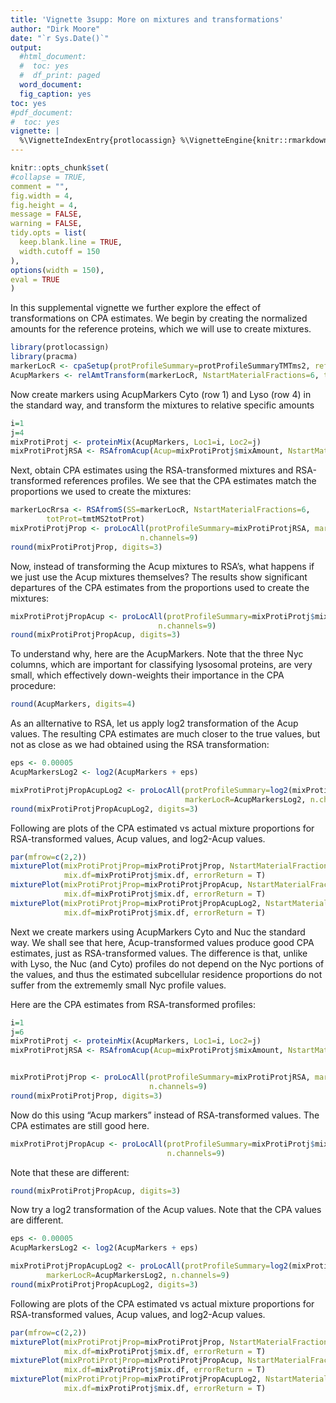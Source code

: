 ```yaml
---
title: 'Vignette 3supp: More on mixtures and transformations'
author: "Dirk Moore"
date: "`r Sys.Date()`"
output:
  #html_document:
  #  toc: yes
  #  df_print: paged
  word_document:
  fig_caption: yes
toc: yes
#pdf_document:
#  toc: yes
vignette: |
  %\VignetteIndexEntry{protlocassign} %\VignetteEngine{knitr::rmarkdown}
---
```



  ```r
knitr::opts_chunk$set(
  #collapse = TRUE,
  comment = "",
  fig.width = 4,
  fig.height = 4,
  message = FALSE,
  warning = FALSE,
  tidy.opts = list(
    keep.blank.line = TRUE,
    width.cutoff = 150
  ),
  options(width = 150),
  eval = TRUE
)
```
In this supplemental vignette we further explore the effect of transformations on CPA estimates. We begin by creating the normalized amounts for the reference proteins, which we will use to create mixtures.

```r
library(protlocassign)
library(pracma)
markerLocR <- cpaSetup(protProfileSummary=protProfileSummaryTMTms2, refLocProteins=refLocProteinsJadot, n.channels=9)
AcupMarkers <- relAmtTransform(markerLocR, NstartMaterialFractions=6, totProt=tmtMS2totProt)
```


Now create markers using AcupMarkers Cyto (row 1) and Lyso (row 4) in the standard way, and transform the mixtures to relative specific amounts

```r
i=1
j=4
mixProtiProtj <- proteinMix(AcupMarkers, Loc1=i, Loc2=j)
mixProtiProtjRSA <- RSAfromAcup(Acup=mixProtiProtj$mixAmount, NstartMaterialFractions=6, totProt=tmtMS2totProt)
```

Next, obtain CPA estimates using the RSA-transformed mixtures and RSA-transformed references profiles. We see that the CPA estimates match the proportions we used to create the mixtures:

```r
markerLocRrsa <- RSAfromS(SS=markerLocR, NstartMaterialFractions=6,
        totProt=tmtMS2totProt)
mixProtiProtjProp <- proLocAll(protProfileSummary=mixProtiProtjRSA, markerLocR=markerLocRrsa,
                             n.channels=9)
round(mixProtiProtjProp, digits=3)
```


Now, instead of transforming the Acup mixtures to RSA's, what happens if we just use the Acup mixtures themselves? The results show significant departures of the CPA estimates from the proportions used to create the mixtures:

```r
mixProtiProtjPropAcup <- proLocAll(protProfileSummary=mixProtiProtj$mixAmount, markerLocR=AcupMarkers,
                                 n.channels=9)
round(mixProtiProtjPropAcup, digits=3)
```

To understand why, here are the AcupMarkers. Note that the three Nyc columns, which are important for classifying lysosomal proteins, are very small, which effectively down-weights their importance in the CPA procedure:

```r
round(AcupMarkers, digits=4)
```

As an allternative to RSA, let us apply log2 transformation of the Acup values. The resulting CPA estimates are much closer to the true values, but not as close as we had obtained using the RSA transformation:

```r
eps <- 0.00005
AcupMarkersLog2 <- log2(AcupMarkers + eps)

mixProtiProtjPropAcupLog2 <- proLocAll(protProfileSummary=log2(mixProtiProtj$mixAmount + eps),
                                       markerLocR=AcupMarkersLog2, n.channels=9)
round(mixProtiProtjPropAcupLog2, digits=3)
```

Following are plots of the CPA estimated vs actual mixture proportions for RSA-transformed values, Acup values, and log2-Acup values.

```r
par(mfrow=c(2,2))
mixturePlot(mixProtiProtjProp=mixProtiProtjProp, NstartMaterialFractions=6, Loc1=i, Loc2=j,
            mix.df=mixProtiProtj$mix.df, errorReturn = T)
mixturePlot(mixProtiProtjProp=mixProtiProtjPropAcup, NstartMaterialFractions=6, Loc1=i, Loc2=j,
            mix.df=mixProtiProtj$mix.df, errorReturn = T)
mixturePlot(mixProtiProtjProp=mixProtiProtjPropAcupLog2, NstartMaterialFractions=6, Loc1=i, Loc2=j,
            mix.df=mixProtiProtj$mix.df, errorReturn = T)
```


Next we create markers using AcupMarkers Cyto and Nuc the standard way. We shall see that here, Acup-transformed values produce good CPA estimates, just as RSA-transformed values. The difference is that, unlike with Lyso, the Nuc (and Cyto) profiles do not depend on the Nyc portions of the values, and thus the estimated subcellular residence proportions do not suffer from the extrememly small Nyc profile values.

Here are the CPA estimates from RSA-transformed profiles:

```r
i=1
j=6
mixProtiProtj <- proteinMix(AcupMarkers, Loc1=i, Loc2=j)
mixProtiProtjRSA <- RSAfromAcup(Acup=mixProtiProtj$mixAmount, NstartMaterialFractions=6, totProt=tmtMS2totProt)


mixProtiProtjProp <- proLocAll(protProfileSummary=mixProtiProtjRSA, markerLocR=markerLocRrsa,
                               n.channels=9)
round(mixProtiProtjProp, digits=3)
```

Now do this using "Acup markers" instead of RSA-transformed values. The CPA estimates are still good here.

```r
mixProtiProtjPropAcup <- proLocAll(protProfileSummary=mixProtiProtj$mixAmount, markerLocR=AcupMarkers,
                                   n.channels=9)
```

Note that these are different:

```r
round(mixProtiProtjPropAcup, digits=3)
```

Now try a log2 transformation of the Acup values. Note that the CPA values are different.

```r
eps <- 0.00005
AcupMarkersLog2 <- log2(AcupMarkers + eps)

mixProtiProtjPropAcupLog2 <- proLocAll(protProfileSummary=log2(mixProtiProtj$mixAmount + eps),
        markerLocR=AcupMarkersLog2, n.channels=9)
round(mixProtiProtjPropAcupLog2, digits=3)
```

Following are plots of the CPA estimated vs actual mixture proportions for RSA-transformed values, Acup values, and log2-Acup values.

```r
par(mfrow=c(2,2))
mixturePlot(mixProtiProtjProp=mixProtiProtjProp, NstartMaterialFractions=6, Loc1=i, Loc2=j,
            mix.df=mixProtiProtj$mix.df, errorReturn = T)
mixturePlot(mixProtiProtjProp=mixProtiProtjPropAcup, NstartMaterialFractions=6, Loc1=i, Loc2=j,
            mix.df=mixProtiProtj$mix.df, errorReturn = T)
mixturePlot(mixProtiProtjProp=mixProtiProtjPropAcupLog2, NstartMaterialFractions=6, Loc1=i, Loc2=j,
            mix.df=mixProtiProtj$mix.df, errorReturn = T)
```
